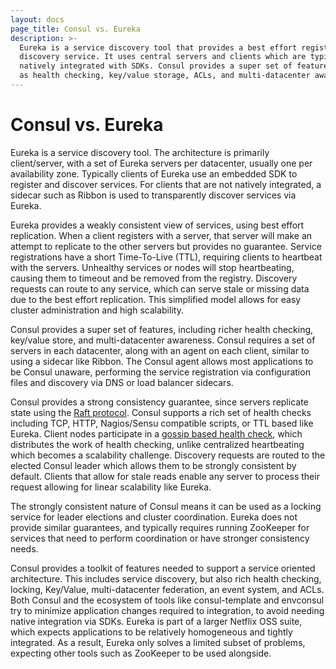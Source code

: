 ```yaml
---
layout: docs
page_title: Consul vs. Eureka
description: >-
  Eureka is a service discovery tool that provides a best effort registry and
  discovery service. It uses central servers and clients which are typically
  natively integrated with SDKs. Consul provides a super set of features, such
  as health checking, key/value storage, ACLs, and multi-datacenter awareness.
---
```


# Consul vs. Eureka

Eureka is a service discovery tool. The architecture is primarily client/server,
with a set of Eureka servers per datacenter, usually one per availability zone.
Typically clients of Eureka use an embedded SDK to register and discover services.
For clients that are not natively integrated, a sidecar such as Ribbon is used
to transparently discover services via Eureka.

Eureka provides a weakly consistent view of services, using best effort replication.
When a client registers with a server, that server will make an attempt to replicate
to the other servers but provides no guarantee. Service registrations have a short
Time-To-Live (TTL), requiring clients to heartbeat with the servers. Unhealthy services
or nodes will stop heartbeating, causing them to timeout and be removed from the registry.
Discovery requests can route to any service, which can serve stale or missing data due to
the best effort replication. This simplified model allows for easy cluster administration
and high scalability.

Consul provides a super set of features, including richer health checking, key/value store,
and multi-datacenter awareness. Consul requires a set of servers in each datacenter, along
with an agent on each client, similar to using a sidecar like Ribbon. The Consul agent allows
most applications to be Consul unaware, performing the service registration via configuration
files and discovery via DNS or load balancer sidecars.

Consul provides a strong consistency guarantee, since servers replicate state using the
[Raft protocol](/docs/architecture/consensus). Consul supports a rich set of health checks
including TCP, HTTP, Nagios/Sensu compatible scripts, or TTL based like Eureka. Client nodes
participate in a [gossip based health check](/docs/architecture/gossip), which distributes
the work of health checking, unlike centralized heartbeating which becomes a scalability challenge.
Discovery requests are routed to the elected Consul leader which allows them to be strongly consistent
by default. Clients that allow for stale reads enable any server to process their request allowing
for linear scalability like Eureka.

The strongly consistent nature of Consul means it can be used as a locking service for leader
elections and cluster coordination. Eureka does not provide similar guarantees, and typically
requires running ZooKeeper for services that need to perform coordination or have stronger
consistency needs.

Consul provides a toolkit of features needed to support a service oriented architecture.
This includes service discovery, but also rich health checking, locking, Key/Value, multi-datacenter
federation, an event system, and ACLs. Both Consul and the ecosystem of tools like consul-template
and envconsul try to minimize application changes required to integration, to avoid needing
native integration via SDKs. Eureka is part of a larger Netflix OSS suite, which expects applications
to be relatively homogeneous and tightly integrated. As a result, Eureka only solves a limited
subset of problems, expecting other tools such as ZooKeeper to be used alongside.
